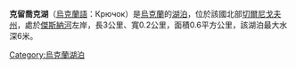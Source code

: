 '''克留喬克湖'''（[[烏克蘭語|烏克蘭語]]：Крючок）是[[烏克蘭|烏克蘭]]的[[湖泊|湖泊]]，位於該國北部[[切爾尼戈夫州|切爾尼戈夫州]]，處於[[傑斯納河|傑斯納河]]左岸，長3公里、寬0.2公里，面積0.6平方公里，該湖泊最大水深6米。

{{Ukraine-geo-stub}}
[[Category:烏克蘭湖泊|Category:烏克蘭湖泊]]